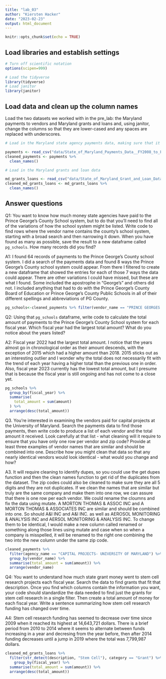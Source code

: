 ```yaml
---
title: "lab_03"
author: "Kiersten Hacker"
date: "2023-02-23"
output: html_document
---
```


```r
knitr::opts_chunk$set(echo = TRUE)
```

## Load libraries and establish settings

```r
# Turn off scientific notation
options(scipen=999)

# Load the tidyverse
library(tidyverse)
# Load janitor
library(janitor)
```

## Load data and clean up the column names

Load the two datasets we worked with in the pre_lab: the Maryland payments to vendors and Maryland grants and loans and, using janitor, change the columns so that they are lower-cased and any spaces are replaced with underscores.

```r
# Load in the Maryland state agency payments data, making sure that it correctly sets the datatypes using all of the rows

payments <- read_csv("data/State_of_Maryland_Payments_Data__FY2008_to_FY2023.csv", guess_max=322138)
cleaned_payments <- payments %>%
  clean_names()

# Load in the Maryland grants and loan data

md_grants_loans <- read_csv("data/State_of_Maryland_Grant_and_Loan_Data__FY2009_to_FY2022.csv")
cleaned_md_grants_loans <- md_grants_loans %>%
  clean_names()
```

## Answer questions

Q1: You want to know how much money state agencies have paid to the Prince George's County School system, but to do that you'll need to find all of the variations of how the school system might be listed. Write code to find rows where the vendor name contains the county's school system, starting with a broad search and then narrowing it down. When you have found as many as possible, save the result to a new dataframe called `pg_schools`. How many records did you find?

A1: I found 64 records of payments to the Prince George's County school system. I did a search of the payments data and found 8 ways the Prince George's County school system could appear. From there I filtered to create a new dataframe that showed the entries for each of those 7 ways the data could appear. There are other variations I could have missed, but these are what I found. Some included the apostrophe in "George's" and others did not. I included anything that had to do with the Prince George's County Board of Education or Prince George's County Public Schools in all of their different spellings and abbreviations of PG County.

```r
pg_schools<-cleaned_payments %>% filter(vendor_name == "PRINCE GEORGES COUNTY PUBLIC SCHOOL" | vendor_name == "BOARD OF EDUCATION OF PRINCE GEORGES COUNTY MD" | vendor_name ==	"BOARD OF EDUCATION OF PRINCE GEORGE'S COUNTY" | vendor_name == "PRINCE GEORGES PUBLIC SCHOOLS" | vendor_name == "PRINCE GEORGES COUNTY SCHOOL" | vendor_name == "PG COUNTY PUBLIC SCHOOL" | vendor_name == "BD OF EDUCATION OF PG CO")
```

Q2: Using that `pg_schools` dataframe, write code to calculate the total amount of payments to the Prince George's County School system for each fiscal year. Which fiscal year had the largest total amount? What do you notice about the years listed?

A2: Fiscal year 2022 had the largest total amount. I notice that the years almost go in chronological order as their amount descends, with the exception of 2015 which had a higher amount than 2018. 2015 sticks out as an interesting outlier and I wonder why the total does not necessarily fit with the trend of each year having a higher total than the previous one in order. Also, fiscal year 2023 currently has the lowest total amount, but I presume that is because the fiscal year is still ongoing and has not come to a close yet.

```r
pg_schools %>%
  group_by(fiscal_year) %>%
  summarise(
    total_amount = sum(amount)
  ) %>%
  arrange(desc(total_amount))
```
Q3. You're interested in examining the vendors paid for capital projects at the University of Maryland. Search the payments data to find those payments, then write code to produce a list of each vendor and the total amount it received. Look carefully at that list - what cleaning will it require to ensure that you have only one row per vendor and zip code? Provide at least three examples of vendor names that are similar and should be combined into one. Describe how you might clean that data so that any nearly identical vendors would look identical - what would you change and how?

A3. It will require cleaning to identify dupes, so you could use the get dupes function and then the clean names function to get rid of the duplicates from the dataset. The zip codes could also be cleaned to make sure they are all 5 digits and they are not duplicates. If we clean the names that are similar but truly are the same company and make them into one row, we can assure that there is one row per each vendor. We could rename the cloumns and fix the data using mutate. A MORTON THOMAS & ASSOC INC and A MORTON THOMAS & ASSOCIATES INC are similar and should be combined into one. So should A&I INC and A&I INC. as well as AEROSOL MONITORING & ANALYSIS INC and AERSOL MONITORING & ANALYSIS INC. To change them to be identical, I would make a new column called renamed or something along those lines using mutate and case when so when a company is misspelled, it will be renamed to the right one combining the two into the new column under the same zip code. 

```r
cleaned_payments %>%
  filter(agency_name == "CAPITAL PROJECTS- UNIVERSITY OF MARYLAND") %>%
  group_by(vendor_name) %>%
  summarise(total_amount = sum(amount)) %>%
  arrange(vendor_name)
```

Q4: You want to understand how much state grant money went to stem cell research projects each fiscal year. Search the data to find grants that fit that description. Once you find which columns contain the information you want, your code should standardize the data needed to find just the grants for stem cell research in a single filter. Then create a total amount of money for each fiscal year. Write a sentence summarizing how stem cell research funding has changed over time.

A4: Stem cell research funding has seemed to decrease over time since 2009 when it reached its highest at 14,643,721 dollars. There is a brief period from 2010 to 2014 where it seems to alternate between funds increasing in a year and decresing from the year before, then after 2014 funding decreases until a jump in 2019 where the total was 7,799,987 dollars.

```r
cleaned_md_grants_loans %>% 
  filter(str_detect(description, "Stem Cell"), category == "Grant") %>%
	group_by(fiscal_year) %>%
  summarise(total_amount = sum(amount)) %>%
  arrange(desc(total_amount))

```
